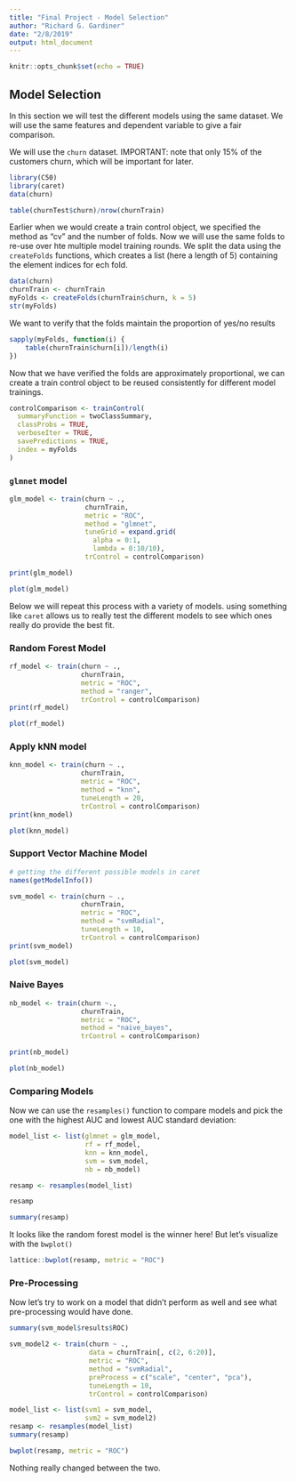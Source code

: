 ```yaml
---
title: "Final Project - Model Selection"
author: "Richard G. Gardiner"
date: "2/8/2019"
output: html_document
---
```


```r
knitr::opts_chunk$set(echo = TRUE)
```


## Model Selection

In this section we will test the different models using the same dataset.  We will use the same features and dependent variable to give a fair comparison.  

We will use the `churn` dataset.  IMPORTANT: note that only 15% of the customers churn, which will be important for later.


```r
library(C50)
library(caret)
data(churn)

table(churnTest$churn)/nrow(churnTrain)
```

Earlier when we would create a train control object, we specified the method as "cv" and the number of folds.  Now we will use the same folds to re-use over hte multiple model training rounds.  We split the data using the `createFolds` functions, which creates a list (here a length of 5) containing the element indices for ech fold.

```r
data(churn)
churnTrain <- churnTrain
myFolds <- createFolds(churnTrain$churn, k = 5)
str(myFolds)
```

We want to verify that the folds maintain the proportion of yes/no results

```r
sapply(myFolds, function(i) {
    table(churnTrain$churn[i])/length(i)
})
```

Now that we have verified the folds are approximately proportional, we can create a train control object to be reused consistently for different model trainings.

```r
controlComparison <- trainControl(
  summaryFunction = twoClassSummary,
  classProbs = TRUE,
  verboseIter = TRUE,
  savePredictions = TRUE,
  index = myFolds
)
```


### `glmnet` model

```r
glm_model <- train(churn ~ .,
                   churnTrain,
                   metric = "ROC",
                   method = "glmnet",
                   tuneGrid = expand.grid(
                     alpha = 0:1,
                     lambda = 0:10/10),
                   trControl = controlComparison)

print(glm_model)
```

```r
plot(glm_model)
```


Below we will repeat this process with a variety of models.  using something like `caret` allows us to really test the different models to see which ones really do provide the best fit.

### Random Forest Model

```r
rf_model <- train(churn ~ .,
                  churnTrain,
                  metric = "ROC", 
                  method = "ranger",
                  trControl = controlComparison)
print(rf_model)
```

```r
plot(rf_model)
```

### Apply kNN model

```r
knn_model <- train(churn ~ .,
                  churnTrain,
                  metric = "ROC", 
                  method = "knn",
                  tuneLength = 20,
                  trControl = controlComparison)
print(knn_model)
```

```r
plot(knn_model)
```

### Support Vector Machine Model

```r
# getting the different possible models in caret
names(getModelInfo())

svm_model <- train(churn ~ .,
                  churnTrain,
                  metric = "ROC", 
                  method = "svmRadial",
                  tuneLength = 10,
                  trControl = controlComparison)
print(svm_model)
```

```r
plot(svm_model)
```


### Naive Bayes

```r
nb_model <- train(churn ~.,
                  churnTrain,
                  metric = "ROC",
                  method = "naive_bayes",
                  trControl = controlComparison)

print(nb_model)
```


```r
plot(nb_model)
```


### Comparing Models

Now we can use the `resamples()` function to compare models and pick the one with the highest AUC and lowest AUC standard deviation:

```r
model_list <- list(glmnet = glm_model,
                   rf = rf_model,
                   knn = knn_model,
                   svm = svm_model,
                   nb = nb_model)

resamp <- resamples(model_list)

resamp
```


```r
summary(resamp)
```


It looks like the random forest model is the winner here!  But let's visualize with the `bwplot()`

```r
lattice::bwplot(resamp, metric = "ROC")
```


### Pre-Processing

Now let's try to work on a model that didn't perform as well and see what pre-processing would have done.

```r
summary(svm_model$results$ROC)
```

```r
svm_model2 <- train(churn ~ .,
                    data = churnTrain[, c(2, 6:20)],
                    metric = "ROC", 
                    method = "svmRadial",
                    preProcess = c("scale", "center", "pca"),
                    tuneLength = 10,
                    trControl = controlComparison)

model_list <- list(svm1 = svm_model,
                   svm2 = svm_model2)
resamp <- resamples(model_list)
summary(resamp)
```

```r
bwplot(resamp, metric = "ROC")
```

Nothing really changed between the two.










